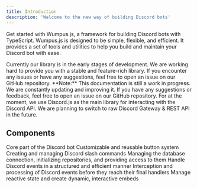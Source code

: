 ```yaml
---
title: Introduction
description: 'Welcome to the new way of building Discord bots'
---
```


Get started with Wumpus.js, a framework for building Discord bots with TypeScript. Wumpus.js is designed to be simple, flexible, and efficient. It provides a set of tools and utilities to help you build and maintain your Discord bot with ease.

<Info>
  Currently our library is in the early stages of development. We are working hard to provide you with a stable and feature-rich library. If you encounter any issues or have any suggestions, feel free to open an issue on our GitHub repository.
</Info>
<Info>
  **Note:** This documentation is still a work in progress. We are constantly updating and improving it. If you have any suggestions or feedback, feel free to open an issue on our GitHub repository.
</Info>
<Warning>
  For at the moment, we use Discord.js as the main library for interacting with the Discord API. We are planning to switch to raw Discord Gateway & REST API in the future.
</Warning>

## Components

<CardGroup cols={2}>
	<Card title="Wumpus" icon="house" href="/components/wumpus">
		Core part of the Discord bot
	</Card>
	<Card title="Button" icon="terminal" href="/components/button">
		Customizable and reusable button system
	</Card>
	<Card title="Command" icon="terminal" href="/components/command">
		Creating and managing Discord slash commands
	</Card>
	<Card title="Database" icon="database" href="/components/database">
		Managing the database connection, initializing repositories, and providing access to them
	</Card>
	<Card title="Event" icon="flag" href="/components/event">
		Handle Discord events in a structured and efficient manner
	</Card>
	<Card title="Middleware" icon="bars-staggered" href="/components/middleware">
		Interception and processing of Discord events before they reach their final handlers
	</Card>
	<Card
		title="State Management"
		icon="diagram-project"
		href="/components/state-management"
	>
		Manage reactive state and create dynamic, interactive embeds
	</Card>
</CardGroup>
